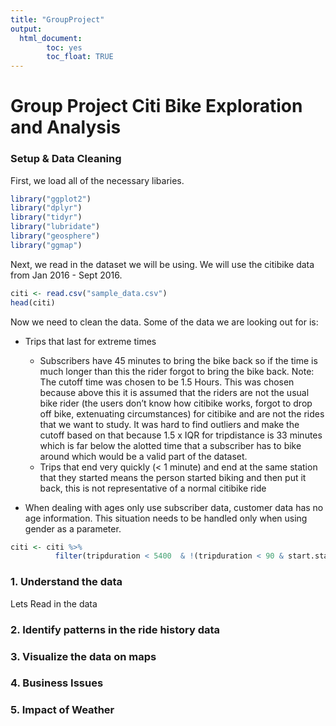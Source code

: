 ```yaml
---
title: "GroupProject"
output: 
  html_document:
        toc: yes
        toc_float: TRUE
---
```

# Group Project Citi Bike Exploration and Analysis


### Setup & Data Cleaning

First, we load all of the necessary libaries.
```r
library("ggplot2")
library("dplyr")
library("tidyr")
library("lubridate")
library("geosphere")
library("ggmap")
```

Next, we read in the dataset we will be using. We will use the citibike data from Jan 2016 - Sept 2016. 
```r
citi <- read.csv("sample_data.csv")
head(citi)
```

Now we need to clean the data. 
Some of the data we are looking out for is:

 * Trips that last for extreme times
  
    + Subscribers have 45 minutes to bring the bike back so if the time is much longer than this the rider forgot to bring the bike back.
      Note: The cutoff time was chosen to be 1.5 Hours. This was chosen because above this it is assumed that the riders are not the usual bike rider (the users don't know how citibike works, forgot to drop off bike, extenuating circumstances) for citibike and are not the rides that we want to study. It was hard to find outliers and make the cutoff based on that because 1.5 x  IQR for tripdistance is 33 minutes which is far below the alotted time that a subscriber has to bike around which would be a valid part of the dataset. 
    + Trips that end very quickly (< 1 minute) and end at the same station that they started means the person started biking and then put it back, this is not representative of a normal citibike ride
    
  * When dealing with ages only use subscriber data, customer data has no age information. This situation needs to be handled only when using gender as a parameter.
```r

citi <- citi %>%
          filter(tripduration < 5400  & !(tripduration < 90 & start.station.id == end.station.id))

```


### 1. Understand the data

Lets Read in the data



### 2. Identify patterns in the ride history data


### 3. Visualize the data on maps


### 4. Business Issues


### 5. Impact of Weather





